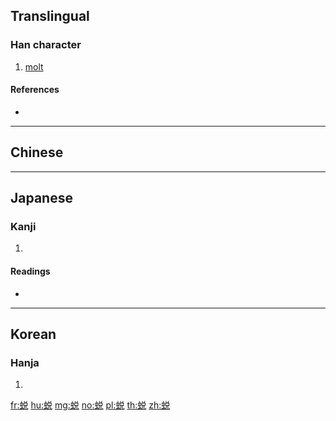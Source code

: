 {{character info/new}}
{{also|蛻}}
==Translingual==

===Han character===
{{Han char|rn=142|rad=虫|as=07|sn=13|four=|canj=LICRU,XLICR}}

# [[molt]]

====References====
* {{Han ref|kx=1085.261|hdz=42857.110|uh=8715|ud=34581}}

----

==Chinese==
{{zh-see|蛻}}

----

==Japanese==

===Kanji===
{{ja-kanji|grade=|rs=虫07}}

# {{defn|lang=ja|sort=虫07}}

====Readings====
* {{ja-readings|on=[[ぜい]] (zei), [[せい]] (sei), [[たい]] (tai)|kun=[[ぬけがら]] (nukegara)}}

----

==Korean==

===Hanja===
{{ko-hanja|hangeul=세|eumhun=|rv=se|mr=se|y=sey}}

# {{defn|lang=ko|sort=虫07}}

[[fr:蜕]]
[[hu:蜕]]
[[mg:蜕]]
[[no:蜕]]
[[pl:蜕]]
[[th:蜕]]
[[zh:蜕]]